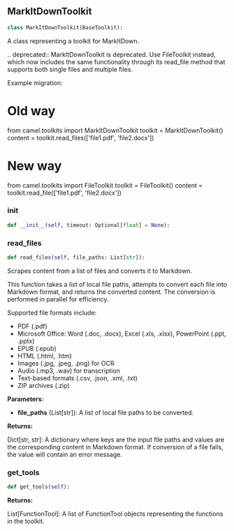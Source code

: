 <a id="camel.toolkits.markitdown_toolkit"></a>

<a id="camel.toolkits.markitdown_toolkit.MarkItDownToolkit"></a>

## MarkItDownToolkit

```python
class MarkItDownToolkit(BaseToolkit):
```

A class representing a toolkit for MarkItDown.

.. deprecated::
MarkItDownToolkit is deprecated. Use FileToolkit instead, which now
includes the same functionality through its read_file method that
supports both single files and multiple files.

Example migration:
# Old way
from camel.toolkits import MarkItDownToolkit
toolkit = MarkItDownToolkit()
content = toolkit.read_files(['file1.pdf', 'file2.docx'])

# New way
from camel.toolkits import FileToolkit
toolkit = FileToolkit()
content = toolkit.read_file(['file1.pdf', 'file2.docx'])

<a id="camel.toolkits.markitdown_toolkit.MarkItDownToolkit.__init__"></a>

### __init__

```python
def __init__(self, timeout: Optional[float] = None):
```

<a id="camel.toolkits.markitdown_toolkit.MarkItDownToolkit.read_files"></a>

### read_files

```python
def read_files(self, file_paths: List[str]):
```

Scrapes content from a list of files and converts it to Markdown.

This function takes a list of local file paths, attempts to convert
each file into Markdown format, and returns the converted content.
The conversion is performed in parallel for efficiency.

Supported file formats include:
- PDF (.pdf)
- Microsoft Office: Word (.doc, .docx), Excel (.xls, .xlsx),
PowerPoint (.ppt, .pptx)
- EPUB (.epub)
- HTML (.html, .htm)
- Images (.jpg, .jpeg, .png) for OCR
- Audio (.mp3, .wav) for transcription
- Text-based formats (.csv, .json, .xml, .txt)
- ZIP archives (.zip)

**Parameters:**

- **file_paths** (List[str]): A list of local file paths to be converted.

**Returns:**

  Dict[str, str]: A dictionary where keys are the input file paths
and values are the corresponding content in Markdown format.
If conversion of a file fails, the value will contain an
error message.

<a id="camel.toolkits.markitdown_toolkit.MarkItDownToolkit.get_tools"></a>

### get_tools

```python
def get_tools(self):
```

**Returns:**

  List[FunctionTool]: A list of FunctionTool objects
representing the functions in the toolkit.
